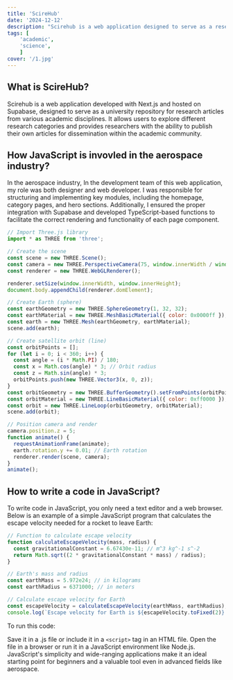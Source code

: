 ```yaml
---
title: 'ScireHub'
date: '2024-12-12'
description: "Scirehub is a web application designed to serve as a research article repository for UPQROO. Developed by a team of student programmers from UPQROO, I contribute as a web developer, helping build a platform that facilitates the sharing, reviewing, and discovery of academic research."
tags: [
	'academic',
	'science',
	]
cover: '/1.jpg'
---
```





## What is ScireHub?

<Notation type="underline" color="yellow">Scirehub is a web application developed with Next.js and hosted on Supabase, designed to serve as a university repository for research articles from various academic disciplines. It allows users to explore different research categories and provides researchers with the ability to publish their own articles for dissemination within the academic community.</Notation>





## How JavaScript is invovled in the aerospace industry?
In the aerospace industry, <Notation type="bracket" color="yellow" padding="10px" strokeWidth="2">In the development team of this web application, my role was both designer and web developer. I was responsible for structuring and implementing key modules, including the homepage, category pages, and hero sections. Additionally, I ensured the proper integration with Supabase and developed TypeScript-based functions to facilitate the correct rendering and functionality of each page component.</Notation>

```js
// Import Three.js library
import * as THREE from 'three';

// Create the scene
const scene = new THREE.Scene();
const camera = new THREE.PerspectiveCamera(75, window.innerWidth / window.innerHeight, 0.1, 1000);
const renderer = new THREE.WebGLRenderer();

renderer.setSize(window.innerWidth, window.innerHeight);
document.body.appendChild(renderer.domElement);

// Create Earth (sphere)
const earthGeometry = new THREE.SphereGeometry(1, 32, 32);
const earthMaterial = new THREE.MeshBasicMaterial({ color: 0x0000ff });
const earth = new THREE.Mesh(earthGeometry, earthMaterial);
scene.add(earth);

// Create satellite orbit (line)
const orbitPoints = [];
for (let i = 0; i < 360; i++) {
  const angle = (i * Math.PI) / 180;
  const x = Math.cos(angle) * 3; // Orbit radius
  const z = Math.sin(angle) * 3;
  orbitPoints.push(new THREE.Vector3(x, 0, z));
}
const orbitGeometry = new THREE.BufferGeometry().setFromPoints(orbitPoints);
const orbitMaterial = new THREE.LineBasicMaterial({ color: 0xff0000 });
const orbit = new THREE.LineLoop(orbitGeometry, orbitMaterial);
scene.add(orbit);

// Position camera and render
camera.position.z = 5;
function animate() {
  requestAnimationFrame(animate);
  earth.rotation.y += 0.01; // Earth rotation
  renderer.render(scene, camera);
}
animate();

```
## How to write a code in JavaScript?

To write code in JavaScript, you only need a text editor and a web browser. Below is an example of a simple JavaScript program that calculates the escape velocity needed for a rocket to leave Earth:

```js
// Function to calculate escape velocity
function calculateEscapeVelocity(mass, radius) {
  const gravitationalConstant = 6.67430e-11; // m^3 kg^-1 s^-2
  return Math.sqrt((2 * gravitationalConstant * mass) / radius);
}

// Earth's mass and radius
const earthMass = 5.972e24; // in kilograms
const earthRadius = 6371000; // in meters

// Calculate escape velocity for Earth
const escapeVelocity = calculateEscapeVelocity(earthMass, earthRadius);
console.log(`Escape velocity for Earth is ${escapeVelocity.toFixed(2)} m/s.`);
```
To run this code:

Save it in a .js file or include it in a `<script>` tag in an HTML file.
Open the file in a browser or run it in a JavaScript environment like Node.js.
JavaScript's simplicity and wide-ranging applications make it an ideal starting point for beginners and a valuable tool even in advanced fields like aerospace.






